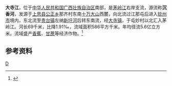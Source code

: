 '''大寺江'''，位于[[中华人民共和国|中华人民共和国]][[广西壮族自治区|广西壮族自治区]]南部，是[[茅岭江|茅岭江]]右岸支流，源流称'''沉香河'''，发源于[[上思县|上思县]][[公正乡_(上思县)|公正乡]]那齐村东南[[十万大山|十万大山]]西麓，向北流过江那屯后进入[[钦州市|钦州市]]境内，东北流至[[贵台镇|贵台镇]]左纳[[新圩河_(大寺江)|新圩河]]后转东南流，经[[大寺镇_(钦州市)|大寺镇]]，于屯妙村以北汇入茅岭江。河长69千米，比降1.91‰，流域面积586平方千米。年均径流5.6亿立方米。流域盛产[[香蕉|香蕉]]、[[甘蔗|甘蔗]]等经济作物。<ref name="中国河湖大典">{{cite book |author=《[[中国河湖大典|中国河湖大典]]》编纂委员会 |title=《中国河湖大典·珠江卷》 |year=2013年1月 |publisher=中国水利水电出版社 |location=北京 |pages=401页|isbn= 978-7-5170-0561-2 }}</ref>
==参考资料==
{{reflist}}

[[category:广西河流|D]]